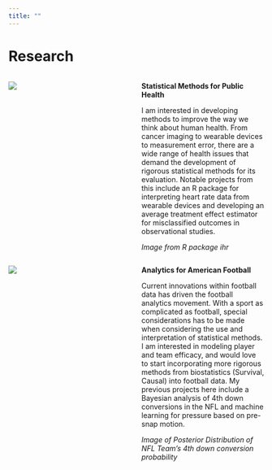 ```yaml
---
title: ""
---
```


# Research

<div style="display:flex; align-items:flex-start;">

<div style="flex:1; padding-right:20px;">
<img src="images/ihr_image.png" style="max-width:100%">
</div>

<div style="flex:1;">
**Statistical Methods for Public Health**

I am interested in developing methods to improve the way we think about human health. From cancer imaging to wearable devices to measurement error, there are a wide range of health issues that demand the development of rigorous statistical methods for its evaluation. Notable projects from this include an R package for interpreting heart rate data from wearable devices and developing an average treatment effect estimator for misclassified outcomes in observational studies.

*Image from R package ihr*
</div>

</div>

<div style="display:flex; align-items:flex-start;">

<div style="flex:1; padding-right:20px;">
<img src="images/Bayes-Team.png" style="max-width:100%">
</div>

<div style="flex:1;">
**Analytics for American Football**

Current innovations within football data has driven the football analytics movement. With a sport as complicated as football, special considerations has to be made when considering the use and interpretation of statistical methods. I am interested in modeling player and team efficacy, and would love to start incorporating more rigorous methods from biostatistics (Survival, Causal) into football data. My previous projects here include a Bayesian analysis of 4th down conversions in the NFL and machine learning for pressure based on pre-snap motion.

*Image of Posterior Distribution of NFL Team's 4th down conversion probability*
</div>

</div>

